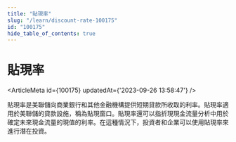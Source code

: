 ```yaml
---
title: "貼現率"
slug: "/learn/discount-rate-100175"
id: "100175"
hide_table_of_contents: true
---
```



# 貼現率

<ArticleMeta id={100175} updatedAt={'2023-09-26 13:58:47'} />
<div className='border-solid border-b border-t-0 my-4 border-[var(--ifm-color-gray-300)]' />

貼現率是美聯儲向商業銀行和其他金融機構提供短期貸款所收取的利率。貼現率適用於美聯儲的貸款設施，稱為貼現窗口。貼現率還可以指折現現金流量分析中用於確定未來現金流量的現值的利率。在這種情況下，投資者和企業可以使用貼現率來進行潛在投資。
